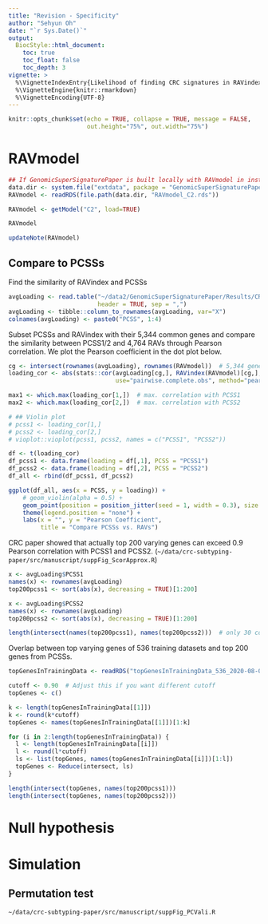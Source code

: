 ```yaml
---
title: "Revision - Specificity"
author: "Sehyun Oh"
date: "`r Sys.Date()`"
output:
  BiocStyle::html_document:
    toc: true
    toc_float: false
    toc_depth: 3
vignette: >
  %\VignetteIndexEntry{Likelihood of finding CRC signatures in RAVindex}
  %\VignetteEngine{knitr::rmarkdown}
  %\VignetteEncoding{UTF-8}
---
```


```r
knitr::opts_chunk$set(echo = TRUE, collapse = TRUE, message = FALSE,
                      out.height="75%", out.width="75%")
```

# RAVmodel
```r
## If GenomicSuperSignaturePaper is built locally with RAVmodel in inst/extdata
data.dir <- system.file("extdata", package = "GenomicSuperSignaturePaper")
RAVmodel <- readRDS(file.path(data.dir, "RAVmodel_C2.rds"))
```

```r
RAVmodel <- getModel("C2", load=TRUE)
```

```r
RAVmodel

updateNote(RAVmodel)
```

## Compare to PCSSs
Find the similarity of RAVindex and PCSSs
```r
avgLoading <- read.table("~/data2/GenomicSuperSignaturePaper/Results/CRC/data/avg_loadings.csv", 
                         header = TRUE, sep = ",")
avgLoading <- tibble::column_to_rownames(avgLoading, var="X")
colnames(avgLoading) <- paste0("PCSS", 1:4)
```

Subset PCSSs and RAVindex with their 5,344 common genes and compare the 
similarity between PCSS1/2 and 4,764 RAVs through Pearson correlation. We
plot the Pearson coefficient in the dot plot below.  

```r
cg <- intersect(rownames(avgLoading), rownames(RAVmodel))  # 5,344 genes
loading_cor <- abs(stats::cor(avgLoading[cg,], RAVindex(RAVmodel)[cg,], 
                              use="pairwise.complete.obs", method="pearson"))

max1 <- which.max(loading_cor[1,])  # max. correlation with PCSS1
max2 <- which.max(loading_cor[2,])  # max. correlation with PCSS2

# ## Violin plot
# pcss1 <- loading_cor[1,]
# pcss2 <- loading_cor[2,]
# vioplot::vioplot(pcss1, pcss2, names = c("PCSS1", "PCSS2"))

df <- t(loading_cor)
df_pcss1 <- data.frame(loading = df[,1], PCSS = "PCSS1")
df_pcss2 <- data.frame(loading = df[,2], PCSS = "PCSS2")
df_all <- rbind(df_pcss1, df_pcss2)

ggplot(df_all, aes(x = PCSS, y = loading)) +
    # geom_violin(alpha = 0.5) +
    geom_point(position = position_jitter(seed = 1, width = 0.3), size = 0.5) +
    theme(legend.position = "none") +
    labs(x = "", y = "Pearson Coefficient", 
         title = "Compare PCSSs vs. RAVs")
```

CRC paper showed that actually top 200 varying genes can exceed 0.9 Pearson
correlation with PCSS1 and PCSS2.
(`~/data/crc-subtyping-paper/src/manuscript/suppFig_ScorApprox.R`)
```r
x <- avgLoading$PCSS1
names(x) <- rownames(avgLoading)
top200pcss1 <- sort(abs(x), decreasing = TRUE)[1:200]

x <- avgLoading$PCSS2
names(x) <- rownames(avgLoading)
top200pcss2 <- sort(abs(x), decreasing = TRUE)[1:200]

length(intersect(names(top200pcss1), names(top200pcss2)))  # only 30 common genes
```

Overlap between top varying genes of 536 training datasets and top 200 genes
from PCSSs.
```r
topGenesInTrainingData <- readRDS("topGenesInTrainingData_536_2020-08-07.rds")
```

```r
cutoff <- 0.90  # Adjust this if you want different cutoff
topGenes <- c()

k <- length(topGenesInTrainingData[[1]])
k <- round(k*cutoff)
topGenes <- names(topGenesInTrainingData[[1]])[1:k]

for (i in 2:length(topGenesInTrainingData)) {
  l <- length(topGenesInTrainingData[[i]])
  l <- round(l*cutoff)
  ls <- list(topGenes, names(topGenesInTrainingData[[i]])[1:l])
  topGenes <- Reduce(intersect, ls)
}

length(intersect(topGenes, names(top200pcss1)))
length(intersect(topGenes, names(top200pcss2)))
```





# Null hypothesis


# Simulation 
## Permutation test
`~/data/crc-subtyping-paper/src/manuscript/suppFig_PCVali.R`
```r

```

